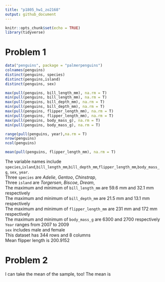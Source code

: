 ```yaml
---
title: "p1805_hw1_zo2168"
output: github_document
---
```


```r
knitr::opts_chunk$set(echo = TRUE)
library(tidyverse)
```
# Problem 1

```r
data("penguins", package = "palmerpenguins")
colnames(penguins)
distinct(penguins, species)
distinct(penguins,island)
distinct(penguins, sex)
```

```r
max(pull(penguins, bill_length_mm), na.rm = T)
min(pull(penguins, bill_length_mm), na.rm = T)
max(pull(penguins, bill_depth_mm), na.rm = T)
min(pull(penguins, bill_depth_mm), na.rm = T)
max(pull(penguins, flipper_length_mm), na.rm = T)
min(pull(penguins, flipper_length_mm), na.rm = T)
max(pull(penguins, body_mass_g), na.rm = T)
min(pull(penguins, body_mass_g), na.rm = T)
```

```r
range(pull(penguins, year),na.rm = T)
nrow(penguins)
ncol(penguins)
```


```r
mean(pull(penguins, flipper_length_mm), na.rm = T)
```
The variable names include `species`,`island`,`bill_length_mm`,`bill_depth_mm`,`flipper_length_mm`,`body_mass_g`, `sex`, `year`.\
Three `species` are *Adelie*, *Gentoo*, *Chinstrap*,\
Three `island` are *Torgersen*, *Biscoe*, *Dream*,\
The maximum and minimum of `bill_length_mm` are 59.6 mm and 32.1 mm respectively\
The maximum and minimum of `bill_depth_mm` are 21.5 mm and 13.1 mm respectively\
The maximum and minimum of `flipper_length_mm` are 231 mm and 172 mm respectively\
The maximum and minimum of `body_mass_g` are 6300 and 2700 respectively\
`Year` ranges from 2007 to 2009\
`sex` includes male and female\
This dataset has 344 rows and 8 columns\
Mean flipper length is 200.9152

# Problem 2

I can take the mean of the sample, too! The mean is 
